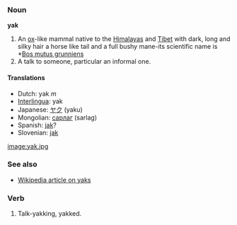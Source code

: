 === Noun ===
'''yak'''

#An [[ox]]-like mammal native to the [[Himalayas]] and [[Tibet]] with dark, long and silky hair a horse like tail and a full bushy mane-its scientific name is *[[Bos mutus grunniens]]
#A talk to someone, particular an informal one.

====Translations====
*Dutch: yak ''m''
*[[Interlingua]]: yak
*Japanese: [[ヤク]] (yaku)
*Mongolian: [[сарлаг]] (sarlag)
*Spanish: [[jak]]?
*Slovenian: [[jak]]

[[image:yak.jpg]]

===See also===
*[[w:yak|Wikipedia article on yaks]]

=== Verb ===

#Talk-yakking, yakked.